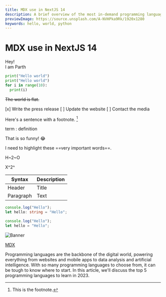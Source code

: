 ```yaml
---
title: MDX use in NextJS 14
description: A brief overview of the most in-demand programming languages you should consider learning in 2023 to stay ahead of the curve in the tech industry.
previewImage: https://source.unsplash.com/A-NVHPka9Rk/1920x1280
keywords: hello, world, python
---
```


# MDX use in NextJS 14

Hey!\
I am Parth

```python filename="hello.py" fileName="Hello.py" switcher
print("Hello world")
print("Hello world")
for i in range(10):
  print(i)
```

~~The world is flat.~~

[x] Write the press release
[ ] Update the website
[ ] Contact the media

Here's a sentence with a footnote. [^1]

[^1]: This is the footnote.

term
: definition

That is so funny! :joy:

I need to highlight these ==very important words==.

H~2~O

X^2^

| Syntax    | Description |
| --------- | ----------- |
| Header    | Title       |
| Paragraph | Text        |

```ts filename="pages/_app.js" switcher
console.log("Hello");
let hello: string = "Hello";
```

```js filename="pages/_app.js" switcher
console.log("Hello");
let hello = "Hello";
```

![Banner](https://source.unsplash.com/A-NVHPka9Rk/1920x1280 "Banner Iamge")

[MDX](https://mdxjs.com "title")

Programming languages are the backbone of the digital world, powering everything from websites and mobile apps to data analysis and artificial intelligence. With so many programming languages to choose from, it can be tough to know where to start. In this article, we'll discuss the top 5 programming languages to learn in 2023.
